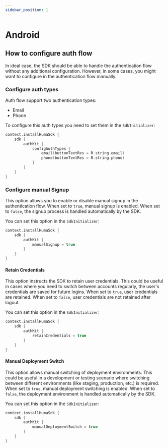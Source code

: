 ```yaml
---
sidebar_position: 1
---
```


# Android

## How to configure auth flow

In ideal case, the SDK should be able to handle the authentication flow without any additional
configuration. However, in some cases, you might want to configure in the authentication flow
manually.

### Configure auth types

Auth flow support two authentication types:

* Email
* Phone

To configure this auth types you need to set them in the ```SdkInitializer```:

```kotlin
context.installHumaSdk {
    sdk {
        authKit {
            configAuthTypes {
                email(buttonTextRes = R.string.email)
                phone(buttonTextRes = R.string.phone)
            }
        }
    }
}
```

### Configure manual Signup

This option allows you to enable or disable manual signup in the authentication flow. When set
to `true`, manual signup is enabled. When set to `false`, the signup process is handled
automatically by the SDK.

You can set this option in the `SdkInitializer`:

```kotlin
context.installHumaSdk {
    sdk {
        authKit {
            manualSignup = true
        }
    }
}
```

#### Retain Credentials

This option instructs the SDK to retain user credentials. This could be useful in cases where you
need to switch between accounts regularly, the user's credentials are saved for future logins. When
set to `true`, user credentials are retained. When set to `false`, user credentials are not retained
after logout.

You can set this option in the `SdkInitializer`:

```kotlin
context.installHumaSdk {
    sdk {
        authKit {
            retainCredentials = true
        }
    }
}
```

#### Manual Deployment Switch

This option allows manual switching of deployment environments. This could be useful in a
development or testing scenario where switching between different environments (like staging,
production, etc.) is required. When set to `true`, manual deployment switching is enabled. When set
to `false`, the deployment environment is handled automatically by the SDK.

You can set this option in the `SdkInitializer`:

```kotlin
context.installHumaSdk {
    sdk {
        authKit {
            manualDeploymentSwitch = true
        }
    }
}
```

